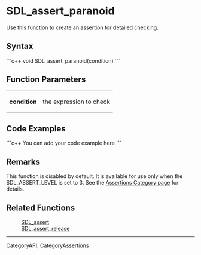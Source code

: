 <!-- pragma section-numbers off -->
<!-- pragma camelcase off -->

= SDL_assert_paranoid =
Use this function to create an assertion for detailed checking.


== Syntax ==
```c++
void SDL_assert_paranoid(condition)
```

== Function Parameters ==
{|
|'''condition'''
|the expression to check
|}

== Code Examples ==
```c++
You can add your code example here
```

== Remarks ==
This function is disabled by default.  It is available for use only when the SDL_ASSERT_LEVEL is set to 3.  See the [[CategoryAssertions|Assertions Category page]] for details.

== Related Functions ==
:[[SDL_assert]]
:[[SDL_assert_release]]

----
[[CategoryAPI]], [[CategoryAssertions]]
